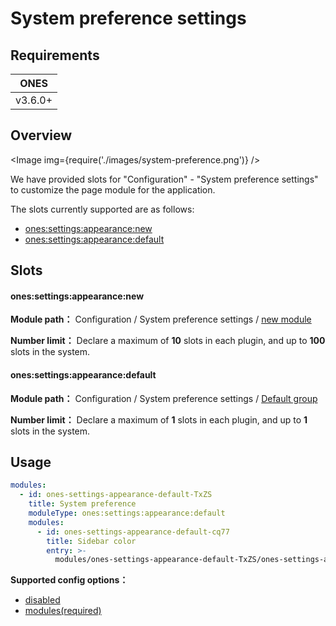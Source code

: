 # System preference settings

## Requirements

|  ONES   |
| :-----: |
| v3.6.0+ |

## Overview

<Image img={require('./images/system-preference.png')} />

We have provided slots for "Configuration" - "System preference settings" to customize the page module for the application.

The slots currently supported are as follows:

- [ones:settings:appearance:new](#onessettingsappearancenew)
- [ones:settings:appearance:default](#onessettingsappearancedefault)

## Slots

#### ones:settings:appearance:new

**Module path：** Configuration / System preference settings / [new module](../index.mdx#slot-hierarchy)

**Number limit：** Declare a maximum of **10** slots in each plugin, and up to **100** slots in the system.

#### ones:settings:appearance:default

**Module path：** Configuration / System preference settings / [Default group](../index.mdx#slot-hierarchy)

**Number limit：** Declare a maximum of **1** slots in each plugin, and up to **1** slots in the system.

## Usage

```yaml
modules:
  - id: ones-settings-appearance-default-TxZS
    title: System preference
    moduleType: ones:settings:appearance:default
    modules:
      - id: ones-settings-appearance-default-cq77
        title: Sidebar color
        entry: >-
          modules/ones-settings-appearance-default-TxZS/ones-settings-appearance-default-cq77/index.html
```

**Supported config options：**

- [disabled](../../../../../reference/config/plugin.yaml#disabled)
- [modules(required)](../../../../../reference/config/plugin.yaml#subModule)
